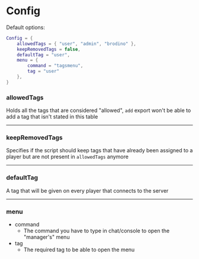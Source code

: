 # Config

Default options:
```lua showLineNumbers
Config = {
    allowedTags = { "user", "admin", "brodino" },
    keepRemovedTags = false,
    defaultTag = "user",
    menu = {
        command = "tagsmenu",
        tag = "user"
    },
}
```
### allowedTags
Holds all the tags that are considered "allowed", `add` export won't be able to add a tag that isn't stated in this table
***
### keepRemovedTags
Specifies if the script should keep tags that have already been assigned to a player but are not present in `allowedTags` anymore
***
### defaultTag
A tag that will be given on every player that connects to the server
***
### menu
- command
    - The command you have to type in chat/console to open the "manager's" menu
- tag
    - The required tag to be able to open the menu